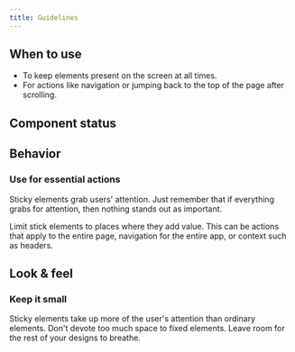 ```yaml
---
title: Guidelines
---
```


<ReactExample name="Sticky" />

## When to use

- To keep elements present on the screen at all times.
- For actions like navigation or jumping back to the top of the page after scrolling.

## Component status

<ComponentStatus component="Sticky" />

## Behavior

### Use for essential actions

Sticky elements grab users' attention.
Just remember that if everything grabs for attention,
then nothing stands out as important.

Limit stick elements to places where they add value.
This can be actions that apply to the entire page,
navigation for the entire app, or context such as headers.

## Look & feel

### Keep it small

Sticky elements take up more of the user's attention than ordinary elements.
Don't devote too much space to fixed elements.
Leave room for the rest of your designs to breathe.
